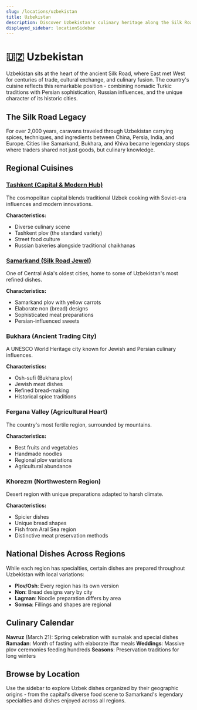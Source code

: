 ```yaml
---
slug: /locations/uzbekistan
title: Uzbekistan
description: Discover Uzbekistan's culinary heritage along the Silk Road - from Tashkent's cosmopolitan flavors to Samarkand's legendary plov and ancient traditions
displayed_sidebar: locationSidebar
---
```


# 🇺🇿 Uzbekistan

Uzbekistan sits at the heart of the ancient Silk Road, where East met West for centuries of trade, cultural exchange, and culinary fusion. The country's cuisine reflects this remarkable position - combining nomadic Turkic traditions with Persian sophistication, Russian influences, and the unique character of its historic cities.

## The Silk Road Legacy

For over 2,000 years, caravans traveled through Uzbekistan carrying spices, techniques, and ingredients between China, Persia, India, and Europe. Cities like Samarkand, Bukhara, and Khiva became legendary stops where traders shared not just goods, but culinary knowledge.

## Regional Cuisines

### [Tashkent (Capital & Modern Hub)](/locations/uzbekistan/tashkent)

The cosmopolitan capital blends traditional Uzbek cooking with Soviet-era influences and modern innovations.

**Characteristics:**

- Diverse culinary scene
- Tashkent plov (the standard variety)
- Street food culture
- Russian bakeries alongside traditional chaikhanas

### [Samarkand (Silk Road Jewel)](/locations/uzbekistan/samarkand)

One of Central Asia's oldest cities, home to some of Uzbekistan's most refined dishes.

**Characteristics:**

- Samarkand plov with yellow carrots
- Elaborate non (bread) designs
- Sophisticated meat preparations
- Persian-influenced sweets

### Bukhara (Ancient Trading City)

A UNESCO World Heritage city known for Jewish and Persian culinary influences.

**Characteristics:**

- Osh-sufi (Bukhara plov)
- Jewish meat dishes
- Refined bread-making
- Historical spice traditions

### Fergana Valley (Agricultural Heart)

The country's most fertile region, surrounded by mountains.

**Characteristics:**

- Best fruits and vegetables
- Handmade noodles
- Regional plov variations
- Agricultural abundance

### Khorezm (Northwestern Region)

Desert region with unique preparations adapted to harsh climate.

**Characteristics:**

- Spicier dishes
- Unique bread shapes
- Fish from Aral Sea region
- Distinctive meat preservation methods

## National Dishes Across Regions

While each region has specialties, certain dishes are prepared throughout Uzbekistan with local variations:

- **Plov/Osh**: Every region has its own version
- **Non**: Bread designs vary by city
- **Lagman**: Noodle preparation differs by area
- **Somsa**: Fillings and shapes are regional

## Culinary Calendar

**Navruz** (March 21): Spring celebration with sumalak and special dishes
**Ramadan**: Month of fasting with elaborate iftar meals
**Weddings**: Massive plov ceremonies feeding hundreds
**Seasons**: Preservation traditions for long winters

## Browse by Location

Use the sidebar to explore Uzbek dishes organized by their geographic origins - from the capital's diverse food scene to Samarkand's legendary specialties and dishes enjoyed across all regions.
